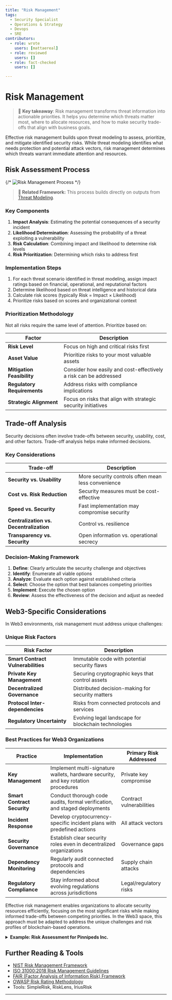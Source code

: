 ```yaml
---
title: "Risk Management"
tags:
  - Security Specialist
  - Operations & Strategy
  - Devops
  - SRE
contributors:
  - role: wrote
    users: [mattaereal]
  - role: reviewed
    users: []
  - role: fact-checked
    users: []

---
```



<TagProvider>
<TagFilter />

# Risk Management

<TagList tags={frontmatter.tags} />
<AttributionList contributors={frontmatter.contributors} />

> 🔑 **Key takeaway**: Risk management transforms threat information into actionable priorities. It helps you determine which threats matter most, where to allocate resources, and how to make security trade-offs that align with business goals.

Effective risk management builds upon threat modeling to assess, prioritize, and mitigate identified security risks. While threat modeling identifies what needs protection and potential attack vectors, risk management determines which threats warrant immediate attention and resources.

## Risk Assessment Process

{/* ![Risk Management Process](../assets/risk-management-process.png) */}

> **🔗 Related Framework:** This process builds directly on outputs from [Threat Modeling](/opsec/threat-modeling-overview).

### Key Components

1. **Impact Analysis**: Estimating the potential consequences of a security incident
2. **Likelihood Determination**: Assessing the probability of a threat exploiting a vulnerability
3. **Risk Calculation**: Combining impact and likelihood to determine risk levels
4. **Risk Prioritization**: Determining which risks to address first

### Implementation Steps

1. For each threat scenario identified in threat modeling, assign impact ratings based on financial, operational, and reputational factors
2. Determine likelihood based on threat intelligence and historical data
3. Calculate risk scores (typically Risk = Impact × Likelihood)
4. Prioritize risks based on scores and organizational context

### Prioritization Methodology

Not all risks require the same level of attention. Prioritize based on:

| Factor | Description |
|--------|-------------|
| **Risk Level** | Focus on high and critical risks first |
| **Asset Value** | Prioritize risks to your most valuable assets |
| **Mitigation Feasibility** | Consider how easily and cost-effectively a risk can be addressed |
| **Regulatory Requirements** | Address risks with compliance implications |
| **Strategic Alignment** | Focus on risks that align with strategic security initiatives |

## Trade-off Analysis

Security decisions often involve trade-offs between security, usability, cost, and other factors. Trade-off analysis helps make informed decisions.

### Key Considerations

| Trade-off | Description |
|-----------|-------------|
| **Security vs. Usability** | More security controls often mean less convenience |
| **Cost vs. Risk Reduction** | Security measures must be cost-effective |
| **Speed vs. Security** | Fast implementation may compromise security |
| **Centralization vs. Decentralization** | Control vs. resilience |
| **Transparency vs. Security** | Open information vs. operational secrecy |

### Decision-Making Framework

1. **Define**: Clearly articulate the security challenge and objectives
2. **Identify**: Enumerate all viable options
3. **Analyze**: Evaluate each option against established criteria
4. **Select**: Choose the option that best balances competing priorities
5. **Implement**: Execute the chosen option
6. **Review**: Assess the effectiveness of the decision and adjust as needed

## Web3-Specific Considerations

In Web3 environments, risk management must address unique challenges:

### Unique Risk Factors

| Risk Factor | Description |
|-------------|-------------|
| **Smart Contract Vulnerabilities** | Immutable code with potential security flaws |
| **Private Key Management** | Securing cryptographic keys that control assets |
| **Decentralized Governance** | Distributed decision-making for security matters |
| **Protocol Inter-dependencies** | Risks from connected protocols and services |
| **Regulatory Uncertainty** | Evolving legal landscape for blockchain technologies |

### Best Practices for Web3 Organizations

| Practice | Implementation | Primary Risk Addressed |
|----------|----------------|------------------------|
| **Key Management** | Implement multi-signature wallets, hardware security, and key rotation procedures | Private key compromise |
| **Smart Contract Security** | Conduct thorough code audits, formal verification, and staged deployments | Contract vulnerabilities |
| **Incident Response** | Develop cryptocurrency-specific incident plans with predefined actions | All attack vectors |
| **Security Governance** | Establish clear security roles even in decentralized organizations | Governance gaps |
| **Dependency Monitoring** | Regularly audit connected protocols and dependencies | Supply chain attacks |
| **Regulatory Compliance** | Stay informed about evolving regulations across jurisdictions | Legal/regulatory risks |

Effective risk management enables organizations to allocate security resources efficiently, focusing on the most significant risks while making informed trade-offs between competing priorities. In the Web3 space, this approach must be adapted to address the unique challenges and risk profiles of blockchain-based operations.

<details>
<summary><strong>Example: Risk Assessment for Pinnipeds Inc.</strong></summary>

### Pinnipeds Inc. Risk Assessment

Building on the threat vectors identified during threat modeling, Pinnipeds Inc. conducted a risk assessment:

#### Risk Calculation Methodology

| Rating | Impact | Likelihood |
|--------|--------|------------|
| **1** | Minimal | Rare |
| **2** | Minor | Unlikely |
| **3** | Moderate | Possible |
| **4** | Major | Likely |
| **5** | Severe | Almost Certain |

**Formula: Risk Score = Impact × Likelihood**

#### High Risk Threats (Score 15-25)

| Threat Scenario | Likelihood | Impact | Risk Score | Reasoning |
|-----------------|------------|--------|------------|-----------|
| Treasury wallet compromise | 4 | 5 | 20 | High impact due to direct financial loss; relatively high likelihood given frequency of attacks on crypto companies |
| Source code theft | 3 | 5 | 15 | High impact due to IP loss and potential backdoor insertion; medium likelihood based on industry intelligence |
| Phishing of employees | 5 | 3 | 15 | Medium impact as most employees have limited access; very high likelihood based on attack trends |

#### Medium Risk Threats (Score 8-14)

| Threat Scenario | Likelihood | Impact | Risk Score | Reasoning |
|-----------------|------------|--------|------------|-----------|
| Client data breach | 3 | 4 | 12 | Major impact to reputation; moderate likelihood based on API exposure |
| DDoS on infrastructure | 4 | 3 | 12 | Moderate impact on operations; likely to occur given industry trends |
| AWS credentials leaked | 2 | 5 | 10 | Severe impact if exploited; unlikely due to current controls |

#### Mitigation Decision Process

| Factor | Approach |
|--------|----------|
| **Resource allocation** | 60% of security budget allocated to high-risk threats |
| **Implementation timeline** | High-risk mitigations scheduled for completion within 30 days |
| **Control selection criteria** | Controls evaluated based on cost, operational impact, effectiveness, and implementation time |

This risk-based approach allowed Pinnipeds Inc. to make informed decisions about which security controls to implement first, focusing resources where they would have the greatest risk-reduction impact.

</details>

## Further Reading & Tools

- [NIST Risk Management Framework](https://csrc.nist.gov/projects/risk-management)
- [ISO 31000:2018 Risk Management Guidelines](https://www.iso.org/standard/65694.html)
- [FAIR (Factor Analysis of Information Risk) Framework](https://www.fairinstitute.org/)
- [OWASP Risk Rating Methodology](https://owasp.org/www-community/OWASP_Risk_Rating_Methodology)
- Tools: SimpleRisk, RiskLens, IriusRisk

---

</TagProvider>
<ContributeFooter />